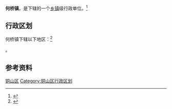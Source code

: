 {{中国乡级行政区|32/03/12/102/000}}

'''何桥镇'''，是{{PRC admin/fullname|32/03/12/102/000|3}}下辖的一个[[乡镇|乡镇]]级行政单位。<ref>{{PRC admin/ref sgc|{{PRC admin/parent|32/03/12/102/000}}}}</ref>

== 行政区划 ==

何桥镇下辖以下地区：<ref>{{PRC admin/ref sgc|32/03/12/102/000}}</ref>

{{PRC admin/children|32/03/12/102/000}}。

== 参考资料 ==

{{reflist}}

{{江苏省徐州市铜山区行政区划}}
{{江苏行政区划小作品}}
[[Category:徐州建制镇|铜山区]]
[[Category:铜山区行政区划|Category:铜山区行政区划]]